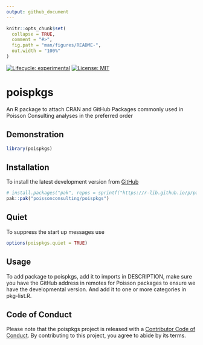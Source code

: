 ```yaml
---
output: github_document
---
```


<!-- README.md is generated from README.Rmd. Please edit that file -->

```r
knitr::opts_chunk$set(
  collapse = TRUE,
  comment = "#>",
  fig.path = "man/figures/README-",
  out.width = "100%"
)
```

<!-- badges: start -->
[![Lifecycle: experimental](https://img.shields.io/badge/lifecycle-experimental-orange.svg)](https://lifecycle.r-lib.org/articles/stages.html#experimental)
[![License: MIT](https://img.shields.io/badge/License-MIT-green.svg)](https://opensource.org/licenses/MIT)
<!-- badges: end -->

# poispkgs

An R package to attach CRAN and GitHub Packages commonly used in Poisson Consulting analyses in the preferred order

## Demonstration
```r
library(poispkgs)
```

## Installation

To install the latest development version from [GitHub](https://github.com/poissonconsulting/poispkgs)
```r
# install.packages("pak", repos = sprintf("https://r-lib.github.io/p/pak/stable/%s/%s/%s", .Platform$pkgType, R.Version()$os, R.Version()$arch))
pak::pak("poissonconsulting/poispkgs")
```

## Quiet

To suppress the start up messages use
```r
options(poispkgs.quiet = TRUE)
```

## Usage

To add package to poispkgs, add it to imports in DESCRIPTION, make sure you have the GitHub address in remotes for Poisson packages to ensure we have the developmental version.
And add it to one or more categories in pkg-list.R.

## Code of Conduct

Please note that the poispkgs project is released with a [Contributor Code of Conduct](https://contributor-covenant.org/version/2/0/CODE_OF_CONDUCT.html). By contributing to this project, you agree to abide by its terms.
